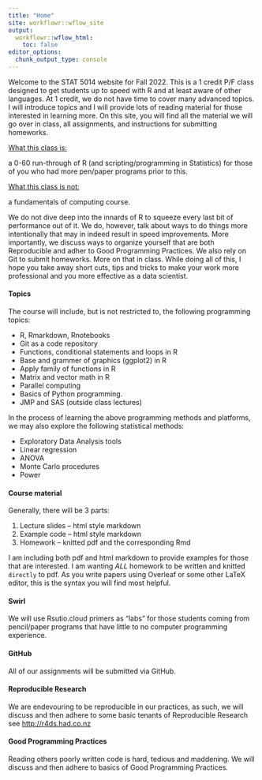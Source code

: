 ```yaml
---
title: "Home"
site: workflowr::wflow_site
output:
  workflowr::wflow_html:
    toc: false
editor_options:
  chunk_output_type: console
---
```


Welcome to the STAT 5014 website for Fall 2022.  This is a 1 credit P/F class designed to get students up to speed with R and at least aware of other languages.  At 1 credit, we do not have time to cover many advanced topics.  I will introduce topics and I will provide lots of reading material for those interested in learning more.  On this site, you will find all the material we will go over in class, all assignments, and instructions for submitting homeworks.

<ins>What this class is:</ins> a 0-60 run-through of R (and scripting/programming in Statistics) for those of you who had more pen/paper programs prior to this.

<ins>What this class is not:</ins> a fundamentals of computing course.  

We do not dive deep into the innards of R to squeeze every last bit of performance out of it.  We do, however, talk about ways to do things more intentionally that may in indeed result in speed improvements.  More importantly, we discuss ways to organize yourself that are both Reproducible and adher to Good Programming Practices.  We also rely on Git to submit homeworks.  More on that in class.  While doing all of this, I hope you take away short cuts, tips and tricks to make your work more professional and you more effective as a data scientist.

#### Topics

The course will include, but is not restricted to, the following programming topics:

+ R, Rmarkdown, Rnotebooks
+ Git as a code repository
+ Functions, conditional statements and loops in R
+ Base and grammer of graphics (ggplot2) in R
+ Apply family of functions in R
+ Matrix and vector math in R
+ Parallel computing
+ Basics of Python programming.
+ JMP and SAS (outside class lectures)

\noindent In the process of learning the above programming methods and platforms, we may also explore the following statistical methods:

+ Exploratory Data Analysis tools
+ Linear regression
+ ANOVA
+ Monte Carlo procedures
+ Power

#### Course material

Generally, there will be 3 parts:

1. Lecture slides -- html style markdown  
2. Example code -- html style markdown
3. Homework -- knitted pdf and the corresponding Rmd

I am including both pdf and html markdown to provide examples for those that are interested.  I am wanting *ALL* homework to be written and knitted `directly` to pdf.  As you write papers using Overleaf or some other LaTeX editor, this is the syntax you will find most helpful.

#### Swirl

We will use Rsutio.cloud primers as "labs" for those students coming from pencil/paper programs that have little to no computer programming experience.

#### GitHub

All of our assignments will be submitted via GitHub.

#### Reproducible Research

We are endevouring to be reproducible in our practices, as such, we will discuss and then adhere to some basic tenants of Reproducible Research see <http://r4ds.had.co.nz>  

#### Good Programming Practices

Reading others poorly written code is hard, tedious and maddening.  We will discuss and then adhere to basics of Good Programming Practices.


